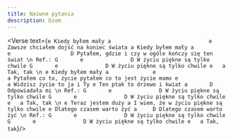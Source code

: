 ```yaml
---
title: Naiwne pytania
description: Dżem
---
```



<Verse text={`
e
Kiedy byłem mały
a                               e
Zawsze chciałem dojść na koniec świata
            a
Kiedy byłem mały
a                            e                   D
Pytałem, gdzie i czy w ogóle kończy się ten świat
\n
Ref.:
G       e               D
W życiu piękne są tylko chwile
G       e               D
W życiu piękne są tylko chwile
     e   a
Tak, tak
\n
e
Kiedy byłem mały
a              e                              a
Pytałem co to, życie pytałem co to jest życie mamo
e                     a
Widzisz życie to ja i Ty
                     e
Ten ptak to drzewo i kwiat
       a       D
Odpowiadała mi
\n
Ref.:
G       e               D
W życiu piękne są tylko chwile
G       e               D
W życiu piękne są tylko chwile
     e   a
Tak, tak
\n
e
Teraz jestem duży
a
I wiem, że w życiu piękne są tylko chwile
e
Dlatego czasem warto żyć
                   a     D
Dlatego czasem warto żyć
\n
Ref.:
G       e               D
W życiu piękne są tylko chwile
G       e               D
W życiu piękne są tylko chwile
     e   a
Tak, tak
`}/>
